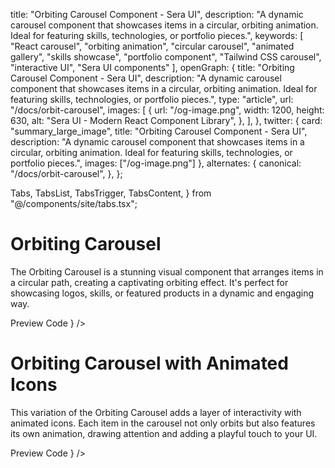   title: "Orbiting Carousel Component - Sera UI",
  description: "A dynamic carousel component that showcases items in a circular, orbiting animation. Ideal for featuring skills, technologies, or portfolio pieces.",
  keywords: [
    "React carousel",
    "orbiting animation",
    "circular carousel",
    "animated gallery",
    "skills showcase",
    "portfolio component",
    "Tailwind CSS carousel",
    "interactive UI",
    "Sera UI components"
  ],
  openGraph: {
    title: "Orbiting Carousel Component - Sera UI",
    description: "A dynamic carousel component that showcases items in a circular, orbiting animation. Ideal for featuring skills, technologies, or portfolio pieces.",
    type: "article",
    url: "/docs/orbit-carousel",
    images: [
      {
        url: "/og-image.png",
        width: 1200,
        height: 630,
        alt: "Sera UI - Modern React Component Library",
      },
    ],
  },
  twitter: {
    card: "summary_large_image",
    title: "Orbiting Carousel Component - Sera UI",
    description: "A dynamic carousel component that showcases items in a circular, orbiting animation. Ideal for featuring skills, technologies, or portfolio pieces.",
    images: ["/og-image.png"]
  },
  alternates: {
    canonical: "/docs/orbit-carousel",
  },
};

  Tabs,
  TabsList,
  TabsTrigger,
  TabsContent,
} from "@/components/site/tabs.tsx";


# Orbiting Carousel <AI dir="left"/>

The Orbiting Carousel is a stunning visual component that arranges items in a circular path, creating a captivating orbiting effect. It's perfect for showcasing logos, skills, or featured products in a dynamic and engaging way.

<Tabs defaultValue="preview" className="">
  <TabsList>
    <TabsTrigger value="preview">Preview</TabsTrigger>
    <TabsTrigger value="code">Code</TabsTrigger>
  </TabsList>
  <TabsContent value="preview">
    <ComponentRenderer component={<OrbitCarousel />} />
  </TabsContent>
  <TabsContent value="code">
    <CodeBlock filePath="src/app/docs/orbit-carousel/orbit-carousel.tsx" />
  </TabsContent>
</Tabs>


# Orbiting Carousel with Animated Icons

This variation of the Orbiting Carousel adds a layer of interactivity with animated icons. Each item in the carousel not only orbits but also features its own animation, drawing attention and adding a playful touch to your UI.

<Tabs defaultValue="preview" className="">
  <TabsList>
    <TabsTrigger value="preview">Preview</TabsTrigger>
    <TabsTrigger value="code">Code</TabsTrigger>
  </TabsList>
  <TabsContent value="preview">
    <ComponentRenderer component={<OrbitCarousel2 />} />
  </TabsContent>
  <TabsContent value="code">
    <CodeBlock filePath="src/app/docs/orbit-carousel/orbit-carousel2.tsx" />
  </TabsContent>
</Tabs>
